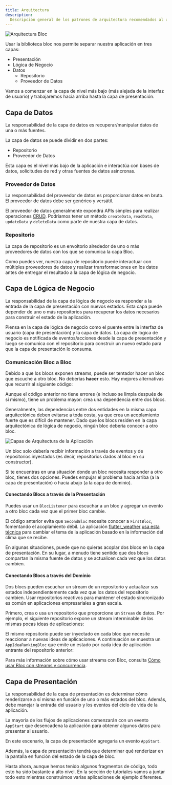 ```yaml
---
title: Arquitectura
description:
  Descripción general de los patrones de arquitectura recomendados al usar bloc.
---
```



![Arquitectura Bloc](~/assets/concepts/bloc_architecture_full.png)

Usar la biblioteca bloc nos permite separar nuestra aplicación en tres capas:

- Presentación
- Lógica de Negocio
- Datos
  - Repositorio
  - Proveedor de Datos

Vamos a comenzar en la capa de nivel más bajo (más alejada de la interfaz de
usuario) y trabajaremos hacia arriba hasta la capa de presentación.

## Capa de Datos

La responsabilidad de la capa de datos es recuperar/manipular datos de una o más
fuentes.

La capa de datos se puede dividir en dos partes:

- Repositorio
- Proveedor de Datos

Esta capa es el nivel más bajo de la aplicación e interactúa con bases de datos,
solicitudes de red y otras fuentes de datos asíncronas.

### Proveedor de Datos

La responsabilidad del proveedor de datos es proporcionar datos en bruto. El
proveedor de datos debe ser genérico y versátil.

El proveedor de datos generalmente expondrá APIs simples para realizar
operaciones
[CRUD](https://es.wikipedia.org/wiki/Crear,_leer,_actualizar_y_borrar).
Podríamos tener un método `createData`, `readData`, `updateData` y `deleteData`
como parte de nuestra capa de datos.

<DataProviderSnippet />

### Repositorio

La capa de repositorio es un envoltorio alrededor de uno o más proveedores de
datos con los que se comunica la capa Bloc.

<RepositorySnippet />

Como puedes ver, nuestra capa de repositorio puede interactuar con múltiples
proveedores de datos y realizar transformaciones en los datos antes de entregar
el resultado a la capa de lógica de negocio.

## Capa de Lógica de Negocio

La responsabilidad de la capa de lógica de negocio es responder a la entrada de
la capa de presentación con nuevos estados. Esta capa puede depender de uno o
más repositorios para recuperar los datos necesarios para construir el estado de
la aplicación.

Piensa en la capa de lógica de negocio como el puente entre la interfaz de
usuario (capa de presentación) y la capa de datos. La capa de lógica de negocio
es notificada de eventos/acciones desde la capa de presentación y luego se
comunica con el repositorio para construir un nuevo estado para que la capa de
presentación lo consuma.

<BusinessLogicComponentSnippet />

### Comunicación Bloc a Bloc

Debido a que los blocs exponen streams, puede ser tentador hacer un bloc que
escuche a otro bloc. No deberías **hacer** esto. Hay mejores alternativas que
recurrir al siguiente código:

<BlocTightCouplingSnippet />

Aunque el código anterior no tiene errores (e incluso se limpia después de sí
mismo), tiene un problema mayor: crea una dependencia entre dos blocs.

Generalmente, las dependencias entre dos entidades en la misma capa
arquitectónica deben evitarse a toda costa, ya que crea un acoplamiento fuerte
que es difícil de mantener. Dado que los blocs residen en la capa arquitectónica
de lógica de negocio, ningún bloc debería conocer a otro bloc.

![Capas de Arquitectura de la Aplicación](~/assets/architecture/architecture.png)

Un bloc solo debería recibir información a través de eventos y de repositorios
inyectados (es decir, repositorios dados al bloc en su constructor).

Si te encuentras en una situación donde un bloc necesita responder a otro bloc,
tienes dos opciones. Puedes empujar el problema hacia arriba (a la capa de
presentación) o hacia abajo (a la capa de dominio).

#### Conectando Blocs a través de la Presentación

Puedes usar un `BlocListener` para escuchar a un bloc y agregar un evento a otro
bloc cada vez que el primer bloc cambie.

<BlocLooseCouplingPresentationSnippet />

El código anterior evita que `SecondBloc` necesite conocer a `FirstBloc`,
fomentando el acoplamiento débil. La aplicación
[flutter_weather](/es/tutorials/flutter-weather)
[usa esta técnica](https://github.com/felangel/bloc/blob/b4c8db938ad71a6b60d4a641ec357905095c3965/examples/flutter_weather/lib/weather/view/weather_page.dart#L38-L42)
para cambiar el tema de la aplicación basado en la información del clima que se
recibe.

En algunas situaciones, puede que no quieras acoplar dos blocs en la capa de
presentación. En su lugar, a menudo tiene sentido que dos blocs compartan la
misma fuente de datos y se actualicen cada vez que los datos cambien.

#### Conectando Blocs a través del Dominio

Dos blocs pueden escuchar un stream de un repositorio y actualizar sus estados
independientemente cada vez que los datos del repositorio cambien. Usar
repositorios reactivos para mantener el estado sincronizado es común en
aplicaciones empresariales a gran escala.

Primero, crea o usa un repositorio que proporcione un `Stream` de datos. Por
ejemplo, el siguiente repositorio expone un stream interminable de las mismas
pocas ideas de aplicaciones:

<AppIdeasRepositorySnippet />

El mismo repositorio puede ser inyectado en cada bloc que necesite reaccionar a
nuevas ideas de aplicaciones. A continuación se muestra un `AppIdeaRankingBloc`
que emite un estado por cada idea de aplicación entrante del repositorio
anterior:

<AppIdeaRankingBlocSnippet />

Para más información sobre cómo usar streams con Bloc, consulta
[Cómo usar Bloc con streams y concurrencia](https://verygood.ventures/blog/how-to-use-bloc-with-streams-and-concurrency).

## Capa de Presentación

La responsabilidad de la capa de presentación es determinar cómo renderizarse a
sí misma en función de uno o más estados del bloc. Además, debe manejar la
entrada del usuario y los eventos del ciclo de vida de la aplicación.

La mayoría de los flujos de aplicaciones comenzarán con un evento `AppStart` que
desencadena la aplicación para obtener algunos datos para presentar al usuario.

En este escenario, la capa de presentación agregaría un evento `AppStart`.

Además, la capa de presentación tendrá que determinar qué renderizar en la
pantalla en función del estado de la capa de bloc.

<PresentationComponentSnippet />

Hasta ahora, aunque hemos tenido algunos fragmentos de código, todo esto ha sido
bastante a alto nivel. En la sección de tutoriales vamos a juntar todo esto
mientras construimos varias aplicaciones de ejemplo diferentes.
